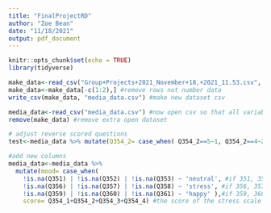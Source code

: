 ---
title: "FinalProjectRD"
author: "Zoe Bean"
date: "11/18/2021"
output: pdf_document
---

```{r setup, include=FALSE}
knitr::opts_chunk$set(echo = TRUE)
library(tidyverse)
```


```{r import}

make_data<-read_csv("Group+Projects+2021_November+18,+2021_11.53.csv", col_select = c(Q351,Q352,Q353,Q356,Q357,Q358,Q359,Q360,Q361,Q354_1,Q354_2,Q354_3,Q354_4)) #selects only our question columns
make_data<-make_data[-c(1:2),] #remove rows not number data
write_csv(make_data, "media_data.csv") #make new dataset csv

media_data<-read_csv("media_data.csv") #now open csv so that all variables register as numbers and not characters
remove(make_data) #remove extra open dataset


```

```{r newcolumn}
# adjust reverse scored questions
test<-media_data %>% mutate(Q354_2= case_when( Q354_2==5~1, Q354_2==4~2, Q354_2==2~4,Q354_2==3~3,  Q354_2==1~5), Q354_3= case_when( Q354_3==5~1, Q354_3==4~2,Q354_3==3~3, Q354_3==2~4, Q354_3==1~5))

#add new columns
media_data<-media_data %>% 
  mutate(mood= case_when( 
    !is.na(Q351) | !is.na(Q352) | !is.na(Q353) ~ 'neutral', #if 351, 352, 353 have answer post mood= neutral
    !is.na(Q356) | !is.na(Q357) | !is.na(Q358) ~ 'stress', #if 356, 357, 358 have answer post mood= stress
    !is.na(Q359) | !is.na(Q360) | !is.na(Q361) ~ 'happy' ),#if 359, 360, 361 have answer post mood= happy
    score= Q354_1+Q354_2+Q354_3+Q354_4) #the score of the stress scale 

```


```{r analysis}


```